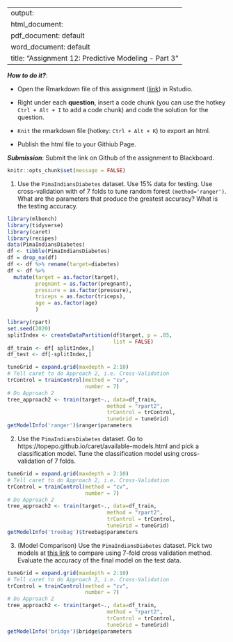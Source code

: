 
---
output: 
  html_document:
  pdf_document: default
  word_document: default
title: "Assignment 12: Predictive Modeling - Part 3"
---

***How to do it?***: 

- Open the Rmarkdown file of this assignment ([link](assignment12.Rmd)) in Rstudio. 

- Right under each **question**, insert  a code chunk (you can use the hotkey `Ctrl + Alt + I` to add a code chunk) and code the solution for the question. 

- `Knit` the rmarkdown file (hotkey: `Ctrl + Alt + K`) to export an html.  

-  Publish the html file to your Githiub Page. 

***Submission***: Submit the link on Github of the assignment to Blackboard.

```r
knitr::opts_chunk$set(message = FALSE)
```


1. Use the `PimaIndiansDiabetes` dataset. Use 15% data for testing. Use cross-validation with of 7 folds to tune random forest `(method='ranger')`.  What are the parameters that produce the greatest accuracy? What is the testing accuracy. 
```r
library(mlbench)
library(tidyverse)
library(caret)
library(recipes)
data(PimaIndiansDiabetes)
df <- tibble(PimaIndiansDiabetes)
df = drop_na(df)
df <- df %>% rename(target=diabetes)
df <- df %>% 
  mutate(target = as.factor(target),
         pregnant = as.factor(pregnant),
         pressure = as.factor(pressure),
         triceps = as.factor(triceps),
         age = as.factor(age)
         )
```
```r
library(rpart)
set.seed(2020)
splitIndex <- createDataPartition(df$target, p = .85, 
                                  list = FALSE)
df_train <- df[ splitIndex,]
df_test <- df[-splitIndex,]
```
```r
tuneGrid = expand.grid(maxdepth = 2:10)
# Tell caret to do Approach 2, i.e. Cross-Validation
trControl = trainControl(method = "cv",
                         number = 7)
# Do Approach 2 
tree_approach2 <- train(target~., data=df_train, 
                                method = "rpart2", 
                                trControl = trControl,
                                tuneGrid = tuneGrid)
getModelInfo('ranger')$ranger$parameters
```



2. Use the `PimaIndiansDiabetes` dataset. Go to https://topepo.github.io/caret/available-models.html and pick a classification model.  Tune the classification model using cross-validation of 7 folds. 
```r
tuneGrid = expand.grid(maxdepth = 2:10)
# Tell caret to do Approach 2, i.e. Cross-Validation
trControl = trainControl(method = "cv",
                         number = 7)
# Do Approach 2 
tree_approach2 <- train(target~., data=df_train, 
                                method = "rpart2", 
                                trControl = trControl,
                                tuneGrid = tuneGrid)
getModelInfo('treebag')$treebag$parameters
```


3. (Model Comparison) Use the `PimaIndiansDiabetes` dataset. Pick two models at [this link](https://topepo.github.io/caret/available-models.html) to compare using 7-fold cross validation method. Evaluate the accuracy of the final model on the test data. 


```r
tuneGrid = expand.grid(maxdepth = 2:10)
# Tell caret to do Approach 2, i.e. Cross-Validation
trControl = trainControl(method = "cv",
                         number = 7)
# Do Approach 2 
tree_approach2 <- train(target~., data=df_train, 
                                method = "rpart2", 
                                trControl = trControl,
                                tuneGrid = tuneGrid)
getModelInfo('bridge')$bridge$parameters
```


